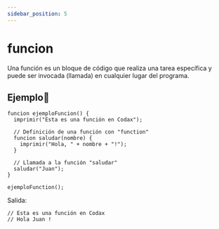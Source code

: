 ```yaml
---
sidebar_position: 5
---
```



# funcion
Una función es un bloque de código que realiza una tarea específica y puede ser invocada (llamada) en cualquier lugar del programa. 

## Ejemplo📝

```dummy
funcion ejemploFuncion() {
  imprimir("Esta es una función en Codax");

  // Definición de una función con "function"
  funcion saludar(nombre) {
    imprimir("Hola, " + nombre + "!");
  }

  // Llamada a la función "saludar"
  saludar("Juan");
}

ejemploFunction();
```
Salida:

```dummy
// Esta es una función en Codax
// Hola Juan !
```